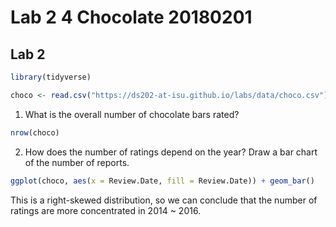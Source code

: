 

# Lab 2 4 Chocolate 20180201 

## Lab 2
```{r}
library(tidyverse)
```

```{r}
choco <- read.csv("https://ds202-at-isu.github.io/labs/data/choco.csv")
```

1. What is the overall number of chocolate bars rated?

```{r}
nrow(choco)
```

2. How does the number of ratings depend on the year? Draw a bar chart of the number of reports. 


```{r}
ggplot(choco, aes(x = Review.Date, fill = Review.Date)) + geom_bar()
```

This is a right-skewed distribution, so we can conclude that the number of ratings are more concentrated in 2014 ~ 2016. 
